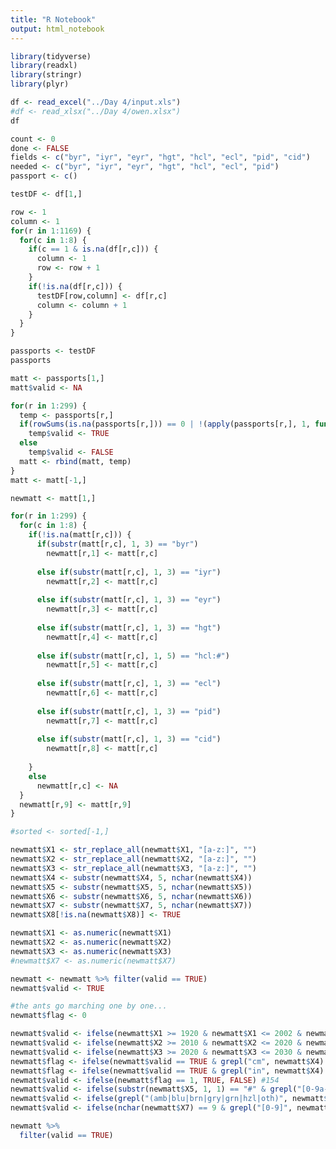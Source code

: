 ```yaml
---
title: "R Notebook"
output: html_notebook
---
```


```r
library(tidyverse)
library(readxl)
library(stringr)
library(plyr)

df <- read_excel("../Day 4/input.xls")
#df <- read_xlsx("../Day 4/owen.xlsx")
df
```

```r
count <- 0
done <- FALSE
fields <- c("byr", "iyr", "eyr", "hgt", "hcl", "ecl", "pid", "cid")
needed <- c("byr", "iyr", "eyr", "hgt", "hcl", "ecl", "pid")
passport <- c()

testDF <- df[1,]

row <- 1
column <- 1
for(r in 1:1169) {
  for(c in 1:8) {
    if(c == 1 & is.na(df[r,c])) {
      column <- 1
      row <- row + 1
    }
    if(!is.na(df[r,c])) {
      testDF[row,column] <- df[r,c]
      column <- column + 1
    }
  }
}

passports <- testDF
passports
```

```r
matt <- passports[1,]
matt$valid <- NA

for(r in 1:299) {
  temp <- passports[r,]
  if(rowSums(is.na(passports[r,])) == 0 | !(apply(passports[r,], 1, function(x) any(substr(x, 1, 3) %in% "cid"))) & rowSums(is.na(passports[r,])) == 1)
    temp$valid <- TRUE
  else
    temp$valid <- FALSE
  matt <- rbind(matt, temp)
}
matt <- matt[-1,]

newmatt <- matt[1,]

for(r in 1:299) {
  for(c in 1:8) {
    if(!is.na(matt[r,c])) {
      if(substr(matt[r,c], 1, 3) == "byr")
        newmatt[r,1] <- matt[r,c]
      
      else if(substr(matt[r,c], 1, 3) == "iyr") 
        newmatt[r,2] <- matt[r,c]
      
      else if(substr(matt[r,c], 1, 3) == "eyr")
        newmatt[r,3] <- matt[r,c]
      
      else if(substr(matt[r,c], 1, 3) == "hgt") 
        newmatt[r,4] <- matt[r,c]
    
      else if(substr(matt[r,c], 1, 5) == "hcl:#") 
        newmatt[r,5] <- matt[r,c]
      
      else if(substr(matt[r,c], 1, 3) == "ecl") 
        newmatt[r,6] <- matt[r,c]
      
      else if(substr(matt[r,c], 1, 3) == "pid") 
        newmatt[r,7] <- matt[r,c]
      
      else if(substr(matt[r,c], 1, 3) == "cid")
        newmatt[r,8] <- matt[r,c]
      
    }
    else
      newmatt[r,c] <- NA
  }
  newmatt[r,9] <- matt[r,9]
}

#sorted <- sorted[-1,]

newmatt$X1 <- str_replace_all(newmatt$X1, "[a-z:]", "")
newmatt$X2 <- str_replace_all(newmatt$X2, "[a-z:]", "")
newmatt$X3 <- str_replace_all(newmatt$X3, "[a-z:]", "")
newmatt$X4 <- substr(newmatt$X4, 5, nchar(newmatt$X4))
newmatt$X5 <- substr(newmatt$X5, 5, nchar(newmatt$X5))
newmatt$X6 <- substr(newmatt$X6, 5, nchar(newmatt$X6))
newmatt$X7 <- substr(newmatt$X7, 5, nchar(newmatt$X7))
newmatt$X8[!is.na(newmatt$X8)] <- TRUE

newmatt$X1 <- as.numeric(newmatt$X1)
newmatt$X2 <- as.numeric(newmatt$X2)
newmatt$X3 <- as.numeric(newmatt$X3)
#newmatt$X7 <- as.numeric(newmatt$X7)

newmatt <- newmatt %>% filter(valid == TRUE)
newmatt$valid <- TRUE

#the ants go marching one by one...
newmatt$flag <- 0

newmatt$valid <- ifelse(newmatt$X1 >= 1920 & newmatt$X1 <= 2002 & newmatt$valid == TRUE, TRUE, FALSE) #197
newmatt$valid <- ifelse(newmatt$X2 >= 2010 & newmatt$X2 <= 2020 & newmatt$valid == TRUE, TRUE, FALSE) #174
newmatt$valid <- ifelse(newmatt$X3 >= 2020 & newmatt$X3 <= 2030 & newmatt$valid == TRUE, TRUE, FALSE) #160
newmatt$flag <- ifelse(newmatt$valid == TRUE & grepl("cm", newmatt$X4) & as.numeric(str_replace_all(newmatt$X4, "[a-z]", "")) >= 150 & as.numeric(str_replace_all(newmatt$X4, "[a-z]", "")) <= 193, newmatt$flag + 1, newmatt$flag)
newmatt$flag <- ifelse(newmatt$valid == TRUE & grepl("in", newmatt$X4) & as.numeric(str_replace_all(newmatt$X4, "[a-z]", "")) >= 59 & as.numeric(str_replace_all(newmatt$X4, "[a-z]", "")) <= 76, newmatt$flag + 1, newmatt$flag)
newmatt$valid <- ifelse(newmatt$flag == 1, TRUE, FALSE) #154
newmatt$valid <- ifelse(substr(newmatt$X5, 1, 1) == "#" & grepl("[0-9a-f#]", substr(newmatt$X5, 2, nchar(newmatt$X5) - 1)) & nchar(newmatt$X5) == 7 & newmatt$valid == TRUE, TRUE, FALSE) #151
newmatt$valid <- ifelse(grepl("(amb|blu|brn|gry|grn|hzl|oth)", newmatt$X6) & newmatt$valid == TRUE, TRUE, FALSE) #125
newmatt$valid <- ifelse(nchar(newmatt$X7) == 9 & grepl("[0-9]", newmatt$X7) & newmatt$valid == TRUE, TRUE, FALSE)

newmatt %>%
  filter(valid == TRUE)
```

